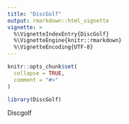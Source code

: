 ```yaml
---
title: "DiscGolf"
output: rmarkdown::html_vignette
vignette: >
  %\VignetteIndexEntry{DiscGolf}
  %\VignetteEngine{knitr::rmarkdown}
  %\VignetteEncoding{UTF-8}
---
```


```r
knitr::opts_chunk$set(
  collapse = TRUE,
  comment = "#>"
)
```

```r
library(DiscGolf)
```
Discgolf
